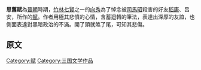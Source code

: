 {{Unreferenced |time=2010-02-17T04:54:00+00:00 }}

{{Otheruses|思舊賦 (消歧義)|subject=晉朝竹林七賢之一的向秀所作的賦|other=此名稱的其他意義}}

'''思舊賦'''為[[晉朝|晉朝]]時期，[[竹林七賢|竹林七賢]]之一的[[向秀|向秀]]為了悼念被[[司馬昭|司馬昭]]殺害的好友[[嵇康|嵇康]]、吕安，所作的[[賦|賦]]。作者用極其悲憤的心情，含蓄迴轉的筆法，表達出深厚的友誼，也側面表達對黑暗政治的不滿。開了頭就煞了尾，可知其悲傷。

== 原文 ==
{{Quote|
余與嵇康、呂安居止接近，其人并有不羈之才。然嵇志遠而疏，呂心曠而放，其后各以事見法。嵇博綜技藝，于絲竹特妙。臨當就命，顧視日影，索琴而彈之。余逝將西邁，經其舊廬。于時日薄虞淵，寒冰凄然。鄰人有吹笛者，發音寥亮。追思曩昔游宴之好，感音而嘆，故作賦云：<br />

將命適于遠京兮，遂旋反而北徂。<br />
濟黃河以泛舟兮，經山陽之舊居。<br />
瞻曠野之蕭條兮，息余駕乎城隅。<br />
踐二子之遺跡兮，歷窮巷之空廬。<br />
嘆黍離之愍周兮，悲麥秀于殷墟。<br />
惟古昔以懷今兮，心徘徊以躊躇。<br />
棟宇存而弗毀兮，形神逝其焉如。<br />
昔李斯之受罪兮，嘆黃犬而長吟。<br />
悼嵇生之永辭兮，顧日影而彈琴。<br />
托運遇于領會兮，寄余命于寸陰。<br />
聽鳴笛之慷慨兮，妙聲絕而復尋。<br />
停駕言其將邁兮，遂援翰而寫心。<br />
}}

{{wikisource|思旧赋}}
{{Chinese literature-stub}}

[[Category:赋|Category:赋]]
[[Category:三国文学作品|Category:三国文学作品]]